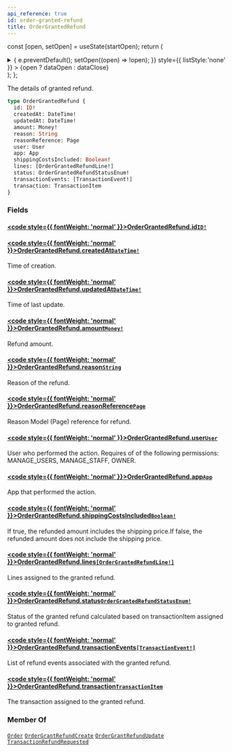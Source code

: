 ```yaml
---
api_reference: true
id: order-granted-refund
title: OrderGrantedRefund
---
```






const [open, setOpen] = useState(startOpen);
return (
<details {...(open ? { open: true } : {})} className="details" style={{ border:'none', boxShadow:'none', background:'var(--ifm-background-color)' }}>
<summary
onClick={(e) => {
e.preventDefault();
setOpen((open) => !open);
}}
style={{ listStyle:'none' }} >
{open ? dataOpen : dataClose}
</summary>
{open && children}
</details>
);
};

The details of granted refund.

```graphql
type OrderGrantedRefund {
  id: ID!
  createdAt: DateTime!
  updatedAt: DateTime!
  amount: Money!
  reason: String
  reasonReference: Page
  user: User
  app: App
  shippingCostsIncluded: Boolean!
  lines: [OrderGrantedRefundLine!]
  status: OrderGrantedRefundStatusEnum!
  transactionEvents: [TransactionEvent!]
  transaction: TransactionItem
}
```

### Fields

#### [<code style={{ fontWeight: 'normal' }}>OrderGrantedRefund.<b>id</b></code>](#)<Bullet />[`ID!`](../../../api-reference/miscellaneous/scalars/id.mdx) <Badge class="badge badge--secondary" text="non-null"/> <Badge class="badge badge--secondary" text="scalar"/> <Badge class="badge badge--secondary" text="miscellaneous"/>

#### [<code style={{ fontWeight: 'normal' }}>OrderGrantedRefund.<b>createdAt</b></code>](#)<Bullet />[`DateTime!`](../../../api-reference/miscellaneous/scalars/date-time.mdx) <Badge class="badge badge--secondary" text="non-null"/> <Badge class="badge badge--secondary" text="scalar"/> <Badge class="badge badge--secondary" text="miscellaneous"/>

Time of creation.

#### [<code style={{ fontWeight: 'normal' }}>OrderGrantedRefund.<b>updatedAt</b></code>](#)<Bullet />[`DateTime!`](../../../api-reference/miscellaneous/scalars/date-time.mdx) <Badge class="badge badge--secondary" text="non-null"/> <Badge class="badge badge--secondary" text="scalar"/> <Badge class="badge badge--secondary" text="miscellaneous"/>

Time of last update.

#### [<code style={{ fontWeight: 'normal' }}>OrderGrantedRefund.<b>amount</b></code>](#)<Bullet />[`Money!`](../../../api-reference/miscellaneous/objects/money.mdx) <Badge class="badge badge--secondary" text="non-null"/> <Badge class="badge badge--secondary" text="object"/> <Badge class="badge badge--secondary" text="miscellaneous"/>

Refund amount.

#### [<code style={{ fontWeight: 'normal' }}>OrderGrantedRefund.<b>reason</b></code>](#)<Bullet />[`String`](../../../api-reference/miscellaneous/scalars/string.mdx) <Badge class="badge badge--secondary" text="scalar"/> <Badge class="badge badge--secondary" text="miscellaneous"/>

Reason of the refund.


<Badge text="Added in Saleor 3.22" class="badge badge--secondary margin-bottom--sm" />


#### [<code style={{ fontWeight: 'normal' }}>OrderGrantedRefund.<b>reasonReference</b></code>](#)<Bullet />[`Page`](../../../api-reference/pages/objects/page.mdx) <Badge class="badge badge--secondary" text="object"/> <Badge class="badge badge--secondary" text="pages"/>

Reason Model (Page) reference for refund.


<Badge text="Added in Saleor 3.22" class="badge badge--secondary margin-bottom--sm" />


#### [<code style={{ fontWeight: 'normal' }}>OrderGrantedRefund.<b>user</b></code>](#)<Bullet />[`User`](../../../api-reference/users/objects/user.mdx) <Badge class="badge badge--secondary" text="object"/> <Badge class="badge badge--secondary" text="users"/>

User who performed the action. Requires of of the following permissions: MANAGE_USERS, MANAGE_STAFF, OWNER.

#### [<code style={{ fontWeight: 'normal' }}>OrderGrantedRefund.<b>app</b></code>](#)<Bullet />[`App`](../../../api-reference/apps/objects/app.mdx) <Badge class="badge badge--secondary" text="object"/> <Badge class="badge badge--secondary" text="apps"/>

App that performed the action.

#### [<code style={{ fontWeight: 'normal' }}>OrderGrantedRefund.<b>shippingCostsIncluded</b></code>](#)<Bullet />[`Boolean!`](../../../api-reference/miscellaneous/scalars/boolean.mdx) <Badge class="badge badge--secondary" text="non-null"/> <Badge class="badge badge--secondary" text="scalar"/> <Badge class="badge badge--secondary" text="miscellaneous"/>

If true, the refunded amount includes the shipping price.If false, the refunded amount does not include the shipping price.

#### [<code style={{ fontWeight: 'normal' }}>OrderGrantedRefund.<b>lines</b></code>](#)<Bullet />[`[OrderGrantedRefundLine!]`](../../../api-reference/miscellaneous/objects/order-granted-refund-line.mdx) <Badge class="badge badge--secondary" text="list"/> <Badge class="badge badge--secondary" text="object"/> <Badge class="badge badge--secondary" text="miscellaneous"/>

Lines assigned to the granted refund.

#### [<code style={{ fontWeight: 'normal' }}>OrderGrantedRefund.<b>status</b></code>](#)<Bullet />[`OrderGrantedRefundStatusEnum!`](../../../api-reference/orders/enums/order-granted-refund-status-enum.mdx) <Badge class="badge badge--secondary" text="non-null"/> <Badge class="badge badge--secondary" text="enum"/> <Badge class="badge badge--secondary" text="orders"/>

Status of the granted refund calculated based on transactionItem assigned to granted refund.


<Badge text="Added in Saleor 3.20" class="badge badge--secondary margin-bottom--sm" />


#### [<code style={{ fontWeight: 'normal' }}>OrderGrantedRefund.<b>transactionEvents</b></code>](#)<Bullet />[`[TransactionEvent!]`](../../../api-reference/payments/objects/transaction-event.mdx) <Badge class="badge badge--secondary" text="list"/> <Badge class="badge badge--secondary" text="object"/> <Badge class="badge badge--secondary" text="payments"/>

List of refund events associated with the granted refund.


<Badge text="Added in Saleor 3.20" class="badge badge--secondary margin-bottom--sm" />


#### [<code style={{ fontWeight: 'normal' }}>OrderGrantedRefund.<b>transaction</b></code>](#)<Bullet />[`TransactionItem`](../../../api-reference/payments/objects/transaction-item.mdx) <Badge class="badge badge--secondary" text="object"/> <Badge class="badge badge--secondary" text="payments"/>

The transaction assigned to the granted refund.


<Badge text="Added in Saleor 3.20" class="badge badge--secondary margin-bottom--sm" />


### Member Of

[`Order`](../../../api-reference/orders/objects/order.mdx) <Badge class="badge badge--secondary" text="object"/><Bullet />[`OrderGrantRefundCreate`](../../../api-reference/orders/objects/order-grant-refund-create.mdx) <Badge class="badge badge--secondary" text="object"/><Bullet />[`OrderGrantRefundUpdate`](../../../api-reference/orders/objects/order-grant-refund-update.mdx) <Badge class="badge badge--secondary" text="object"/><Bullet />[`TransactionRefundRequested`](../../../api-reference/payments/objects/transaction-refund-requested.mdx) <Badge class="badge badge--secondary" text="object"/>
